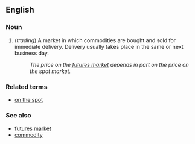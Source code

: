 ==English==

===Noun===

# (''trading'') A market in which commodities are bought and sold for immediate delivery. Delivery usually takes place in the same or next business day.
#: ''The price on the [[futures market]] depends in part on the price on the spot market.''

===Related terms===

* [[on the spot]]

===See also===

* [[futures market]]
* [[commodity]]